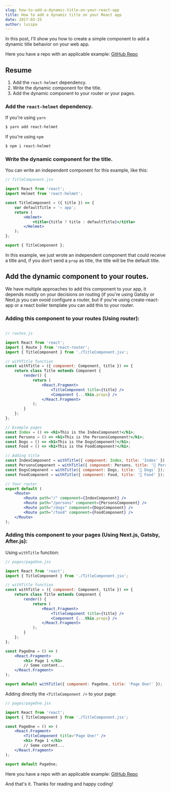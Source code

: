 ```yaml
---
slug: how-to-add-a-dynamic-title-on-your-react-app
title: How to add a dynamic title on your React app
date: 2017-03-25
author: luispa
---
```


In this post, I'll show you how to create a simple component to add a dynamic title behavior on your web app. 

Here you have a repo with an applicable example: [GitHub Repo](https://github.com/LuisPaGarcia/react-dynamic-title)

## Resume

1. Add the `react-helmet` dependency.
2. Write the dynamic component for the title.
3. Add the dynamic component to your router or your pages.

### Add the `react-helmet` dependency.

If you're using `yarn`

```bash
$ yarn add react-helmet
```
If you're using `npm`

```bash
$ npm i react-helmet
```

### Write the dynamic component for the title.

You can write an independent component for this example, like this:

```jsx
// TitleComponent.jsx

import React from 'react';
import Helmet from 'react-helmet';

const TitleComponent = ({ title }) => {
	var defaultTitle = '⚛️ app';
	return (
		<Helmet>
			<title>{title ? title : defaultTitle}</title>
		</Helmet>
	);
};

export { TitleComponent };
```

In this example, we just wrote an independent component that could receive a title and, if you don't send a `prop` as title, the title will be the default title.

 
## Add the dynamic component to your routes.

We have multiple approaches to add this component to your app, it depends mostly on your decisions on routing (if you're using Gatsby or Next.js you can ovoid configure a router, but if you're using create-react-app or a react boiler template you can add this to your router. 


### Adding this component to your routes (Using router):


```jsx

// routes.js

import React from 'react';
import { Route } from 'react-router';
import { TitleComponent } from './TitleComponent.jsx';

// withTitle function
const withTitle = ({ component: Component, title }) => {
	return class Title extends Component {
		render() {
			return (
				<React.Fragment>
					<TitleComponent title={title} />
					<Component {...this.props} />
				</React.Fragment>
			);
		}
	};
};

// Example pages 
const Index = () => <h1>This is the IndexComponent!</h1>;
const Persons = () => <h1>This is the PersonsComponent!</h1>;
const Dogs = () => <h1>This is the DogsComponent!</h1>;
const Food = () => <h1>This is the FoodComponent!</h1>;

// Adding title
const IndexComponent = withTitle({ component: Index, title: 'Index' });
const PersonsComponent = withTitle({ component: Persons, title: '🧠 Persons' });
const DogsComponent = withTitle({ component: Dogs, title: '🐶 Dogs' });
const FoodComponent = withTitle({ component: Food, title: '🌮 Food' });

// Your router
export default (
	<Route>
		<Route path="/" component={IndexComponent} />
		<Route path="/persons" component={PersonsComponent} />
		<Route path="/dogs" component={DogsComponent} />
		<Route path="/food" component={FoodComponent} />
	</Route>
);

```



### Adding this component to your pages (Using Next.js, Gatsby, After.js):

Using `withTitle` function:

```jsx
// pages/pageOne.jsx

import React from 'react';
import { TitleComponent } from './TitleComponent.jsx';

// withTitle function
const withTitle = ({ component: Component, title }) => {
	return class Title extends Component {
		render() {
			return (
				<React.Fragment>
					<TitleComponent title={title} />
					<Component {...this.props} />
				</React.Fragment>
			);
		}
	};
};

const PageOne = () => (
	<React.Fragment>
		<h1> Page 1 </h1>
		// Some content...
	</React.Fragment>
);

export default withTitle({ component: PageOne, title: 'Page One!' });

```

Adding directly the `<TitleComponent />` to your page:

```jsx
// pages/pageOne.jsx

import React from 'react';
import { TitleComponent } from './TitleComponent.jsx';

const PageOne = () => (
	<React.Fragment>
		<TitleComponent title="Page One!" />
		<h1> Page 1 </h1>
		// Some content...
	</React.Fragment>
);

export default PageOne;

```

Here you have a repo with an applicable example: [GitHub Repo](https://github.com/LuisPaGarcia/react-dynamic-title)

And that's it. Thanks for reading and happy coding!



